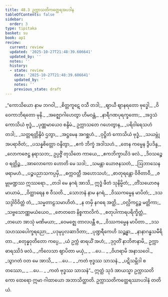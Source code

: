 ```yaml
---
title: 48.3 ဥက္ကာသတိကတ္ထေရအပဒါန
tableOfContents: false
sidebar:
  order: 3
type: tipitaka
basket: su
book: ap1
review:
  current: review
  updated: '2025-10-27T21:48:39.606641'
  updated_by: ''
  notes: ''
  history:
  - state: review
    date: '2025-10-27T21:48:39.606641'
    updated_by: ''
    notes: ''
    previous_state: draft
---
```



<ReviewStatus review={frontmatter.review} showDetails={true} />

<HypothesisAnnotation frontmatter={frontmatter} />

<DynamicBreadcrumb />

<Division number="30" book="ap1" e="ch" v="20" p="431">

<Paragraph number="6099" type="verses" book="ap1">
_“ကောသိယော နာမ ဘဂဝါ,_  
_စိတ္တကူဋေ ဝသီ တဒါ;_  
_ဈာယီ ဈာနရတော ဗုဒ္ဓေါ,_  
_ဝိဝေကာဘိရတော မုနိ._  

</Paragraph>

</Division>
<Division number="31" book="ap1" e="ch" v="20" p="431">

<Paragraph number="6100" type="verses" book="ap1">
_အဇ္ဈောဂါဟေတွာ ဟိမဝန္တံ,_  
_နာရီဂဏပုရက္ခတော;_  
_အဒ္ဒသံ ကောသိယံ ဗုဒ္ဓံ,_  
_ပုဏ္ဏမာယေဝ စန္ဒိမံ._  

</Paragraph>

</Division>
<Division number="32" book="ap1" e="ch" v="20" p="431">

<Paragraph number="6101" type="verses" book="ap1">
ဥက္ကာသတေ ဂဟေတွာန,_  
_ပရိဝါရေသဟံ တဒါ;_  
_သတ္တရတ္တိန္ဒိဝံ ဌတွာ,_  
_အဋ္ဌမေန အဂစ္ဆဟံ._  

</Paragraph>

</Division>
<Division number="33" book="ap1" e="ch" v="20" p="431">

<Paragraph number="6102" type="verses" book="ap1">
_ဝုဋ္ဌိတံ ကောသိယံ ဗုဒ္ဓံ,_  
_သယမ္ဘုံ အပရာဇိတံ;_  
_ပသန္နစိတ္တော ဝန္ဒိတွာ,_  
_ဧကံ ဘိက္ခံ အဒါသဟံ._  

</Paragraph>

</Division>
<Division number="34" book="ap1" e="ch" v="20" p="432">

<Paragraph number="6103" type="verses" book="ap1">
_တေန ကမ္မေန ဒွိပဒိန္ဒ,_  
_လောကဇေဋ္ဌ နရာသဘ;_  
ဥပ္ပဇ္ဇိံ တုသိတေ ကာယေ,_  
_ဧကဘိက္ခာယိဒံ ဖလံ._  

</Paragraph>

</Division>
<Division number="35" book="ap1" e="ch" v="20" p="432">

<Paragraph number="6104" type="verses" book="ap1">
_ဒိဝသဉ္စေဝ ရတ္တိဉ္စ,_  
_အာလောကော ဟောတိ မေ သဒါ;_  
_သမန္တာ ယောဇနသတံ,_  
_ဩဘာသေန ဖရာမဟံ._  

</Paragraph>

</Division>
<Division number="36" book="ap1" e="ch" v="20" p="432">

<Paragraph number="6105" type="verses" book="ap1">
_ပဉ္စပညာသကပ္ပမှိ,_  
_စက္ကဝတ္တီ အဟောသဟံ;_  
_စာတုရန္တော ဝိဇိတာဝီ,_  
_ဇမ္ဗုမဏ္ဍဿ ဣဿရော._  

</Paragraph>

</Division>
<Division number="37" book="ap1" e="ch" v="20" p="432">

<Paragraph number="6106" type="verses" book="ap1">
_တဒါ မေ နဂရံ အာသိ,_  
ဣဒ္ဓံ ဖီတံ သုနိမ္မိတံ;_  
_တိံသယောဇနမာယာမံ,_  
_ဝိတ္ထာရေန စ ဝီသတိ._  

</Paragraph>

</Division>
<Division number="38" book="ap1" e="ch" v="20" p="432">

<Paragraph number="6107" type="verses" book="ap1">
_သောဘနံ နာမ နဂရံ,_  
_ဝိဿကမ္မေန မာပိတံ;_  
_ဒသသဒ္ဒါဝိဝိတ္တံ တံ,_  
_သမ္မတာဠသမာဟိတံ._  

</Paragraph>

</Division>
<Division number="39" book="ap1" e="ch" v="20" p="432">

<Paragraph number="6108" type="verses" book="ap1">
_န တမှိ နဂရေ အတ္ထိ,_  
_ဝလ္လိကဋ္ဌဉ္စ မတ္တိကာ;_  
_သဗ္ဗသောဏ္ဏမယံယေဝ,_  
_ဇောတတေ နိစ္စကာလိကံ._  

</Paragraph>

</Division>
<Division number="40" book="ap1" e="ch" v="20" p="432">

<Paragraph number="6109" type="verses" book="ap1">
_စတုပါကာရပရိက္ခိတ္တံ,_  
_တယော အာသုံ မဏိမယာ;_  
_ဝေမဇ္ဈေ တာလပန္တီ စ,_  
_ဝိဿကမ္မေန မာပိတာ._  

</Paragraph>

</Division>
<Division number="41" book="ap1" e="ch" v="20" p="432">

<Paragraph number="6110" type="verses" book="ap1">
_ဒသသဟဿပေါက္ခရညော,_  
_ပဒုမုပ္ပလဆာဒိတာ;_  
_ပုဏ္ဍရီကေဟိ သဉ္ဆန္နာ,_  
_နာနာဂန္ဓသမီရိတာ._  

</Paragraph>

</Division>
<Division number="42" book="ap1" e="ch" v="20" p="432">

<Paragraph number="6111" type="verses" book="ap1">
_စတုန္နဝုတိတော ကပ္ပေ,_  
_ယံ ဥက္ကံ ဓာရယိံ အဟံ;_  
_ဒုဂ္ဂတိံ နာဘိဇာနာမိ,_  
ဥက္ကာဓာရဿိဒံ ဖလံ._  

</Paragraph>

</Division>
<Division number="43" book="ap1" e="ch" v="20" p="432">

<Paragraph number="6112" type="verses" book="ap1">
_ကိလေသာ ဈာပိတာ မယှံ,_  
_ …ပေ… _  
_ဝိဟရာမိ အနာသဝေါ._  

</Paragraph>

</Division>
<Division number="44" book="ap1" e="ch" v="20" p="432">

<Paragraph number="6113" type="verses" book="ap1">
_သွာဂတံ ဝတ မေ အာသိ,_  
_ …ပေ… _  
_ကတံ ဗုဒ္ဓဿ သာသနံ._  

</Paragraph>

</Division>
<Division number="45" book="ap1" e="ch" v="20" p="432">

<Paragraph number="6114" type="verses" book="ap1">
_ပဋိသမ္ဘိဒါ စတဿော,_  
_ …ပေ… _  
_ကတံ ဗုဒ္ဓဿ သာသနံ”._  

</Paragraph>

<Paragraph number="6115" book="ap1">
ဣတ္ထံ သုဒံ အာယသ္မာ ဥက္ကာသတိကော ထေရော ဣမာ ဂါထာယော အဘာသိတ္ထာတိ.

</Paragraph>
</Division>

<Paragraph number="6116" type="center" book="ap1">
ဥက္ကာသတိကတ္ထေရဿာပဒါနံ တတိယံ.
</Paragraph>